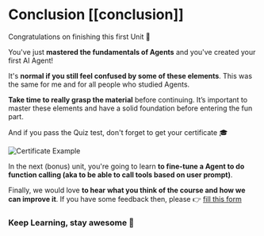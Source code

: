 # Conclusion [[conclusion]]

Congratulations on finishing this first Unit 🥳

You've just **mastered the fundamentals of Agents** and you've created your first AI Agent!

It's **normal if you still feel confused by some of these elements**. This was the same for me and for all people who studied Agents.

**Take time to really grasp the material** before continuing. It’s important to master these elements and have a solid foundation before entering the fun part.

And if you pass the Quiz test, don't forget to get your certificate 🎓 <!-- TODO: Add link -->

<img src="https://huggingface.co/datasets/agents-course/course-images/resolve/main/en/unit1/certificate-example.jpg" alt="Certificate Example"/>

In the next (bonus) unit, you're going to learn **to fine-tune a Agent to do function calling (aka to be able to call tools based on user prompt)**.

Finally, we would love **to hear what you think of the course and how we can improve it**. If you have some feedback then, please 👉 [fill this form](https://docs.google.com/forms/d/e/1FAIpQLSe9VaONn0eglax0uTwi29rIn4tM7H2sYmmybmG5jJNlE5v0xA/viewform?usp=dialog)

### Keep Learning, stay awesome 🤗